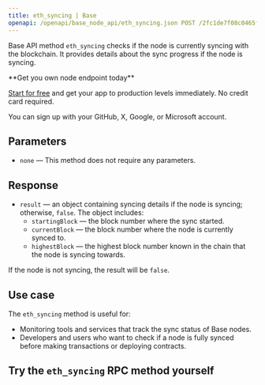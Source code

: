 ---
title: eth_syncing | Base
openapi: /openapi/base_node_api/eth_syncing.json POST /2fc1de7f08c0465f6a28e3c355e0cb14
---

Base API method `eth_syncing` checks if the node is currently syncing with the blockchain. It provides details about the sync progress if the node is syncing.

<Check>
**Get you own node endpoint today**

[Start for free](https://console.chainstack.com/) and get your app to production levels immediately. No credit card required.

You can sign up with your GitHub, X, Google, or Microsoft account.
</Check>


## Parameters

* `none` — This method does not require any parameters.

## Response

* `result` — an object containing syncing details if the node is syncing; otherwise, `false`. The object includes:
  + `startingBlock` — the block number where the sync started.
  + `currentBlock` — the block number where the node is currently synced to.
  + `highestBlock` — the highest block number known in the chain that the node is syncing towards.

If the node is not syncing, the result will be `false`.

## Use case

The `eth_syncing` method is useful for:

* Monitoring tools and services that track the sync status of Base nodes.
* Developers and users who want to check if a node is fully synced before making transactions or deploying contracts.

## Try the `eth_syncing` RPC method yourself